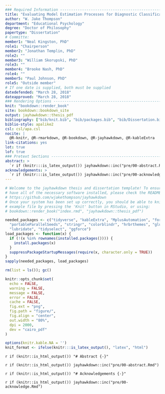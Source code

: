 ```yaml
---
### Required Information -------------------------------------------------------
title: "Evaluating Model Estimation Processes for Diagnostic Classification Models"
author: "W. Jake Thompson"
department: "Educational Psychology"
degree: "Doctor of Philosophy"
papertype: "Dissertation"
# Committe:
member1: "Neal Kingston, PhD"
role1: "Chairperson"
member2: "Jonathan Templin, PhD"
role2: ""
member3: "William Skorupski, PhD"
role3: ""
member4: "Brooke Nash, PhD"
role4: ""
member5: "Paul Johnson, PhD"
role5: "Outside member"
# If one date is supplied, both must be supplied
datedefended: "March 28, 2018"
dateapproved: "March 28, 2018"
### Rendering Options ----------------------------------------------------------
knit: "bookdown::render_book"
site: bookdown::bookdown_site
output: jayhawkdown::thesis_pdf
bibliography: ["bib/knit.bib", "bib/packages.bib", "bib/Dissertation.bib", "bib/diss-correct.bib"]
biblio-style: apalike2
csl: csl/apa.csl
nocite: |
  @R-knitr, @R-rmarkdown, @R-bookdown, @R-jayhawkdown, @R-kableExtra
link-citations: yes
lot: true
lof: true
### Pretext Sections -----------------------------------------------------------
abstract: >
  `r if (knitr:::is_latex_output()) jayhawkdown::inc("pre/00-abstract.Rmd")`
acknowledgements: >
  `r if (knitr:::is_latex_output()) jayhawkdown::inc("pre/00-acknowledge.Rmd")`
---
```


```r
# Welcome to the jayhawkdown thesis and dissertation template! To ensure you
# have all of the necessary software installed, please check the README here:
# https://github.com/wjakethompson/jayhawkdown
# Once your system has been set up correctly, you should be able to knit the
# example file by pressing the 'Knit' button in RStudio, or using:
# bookdown::render_book("index.rmd", "jayhawkdown::thesis_pdf")
```

```r
needed_packages <- c("tidyverse", "kableExtra", "MplusAutomation", "forcats",
  "portableParallelSeeds", "stringr", "colorblindr", "hrbrthemes", "glue",
  "lubridate", "tidyselect", "ggforce")
load_packages <- function(x) {
  if (!(x %in% rownames(installed.packages()))) {
    install.packages(x)
  }
  suppressPackageStartupMessages(require(x, character.only = TRUE))
}
sapply(needed_packages, load_packages)

rm(list = ls()); gc()

knitr::opts_chunk$set(
  echo = FALSE,
  warning = FALSE,
  message = FALSE,
  error = FALSE,
  cache = FALSE,
  fig.ext = "png",
  fig.path = "figure/",
  fig.align = "center",
  out.width = "80%",
  dpi = 2000,
  dev = "cairo_pdf"
)

options(knitr.kable.NA = '')
knit_format <- ifelse(knitr:::is_latex_output(), "latex", "html")
```

`r if (knitr::is_html_output()) "# Abstract {-}"`

`r if (knitr::is_html_output()) jayhawkdown::inc("pre/00-abstract.Rmd")`

`r if (knitr::is_html_output()) "# Acknowledgements {-}"`

`r if (knitr::is_html_output()) jayhawkdown::inc("pre/00-acknowledge.Rmd")`
